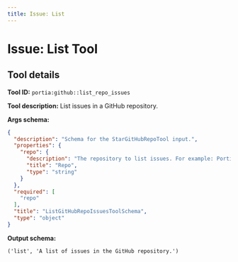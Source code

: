 ```yaml
---
title: Issue: List
---
```

<!-- WARNING: This file is auto-generated by generate_tool_docs.py. Do not edit manually. -->


# Issue: List Tool

<Intro />

## Tool details
**Tool ID:** `portia:github::list_repo_issues`

**Tool description:** List issues in a GitHub repository.

**Args schema:**
```json
{
  "description": "Schema for the StarGitHubRepoTool input.",
  "properties": {
    "repo": {
      "description": "The repository to list issues. For example: PortiaAI/portia-sdk-python",
      "title": "Repo",
      "type": "string"
    }
  },
  "required": [
    "repo"
  ],
  "title": "ListGitHubRepoIssuesToolSchema",
  "type": "object"
}
```

**Output schema:**
```
('list', 'A list of issues in the GitHub repository.')
```
